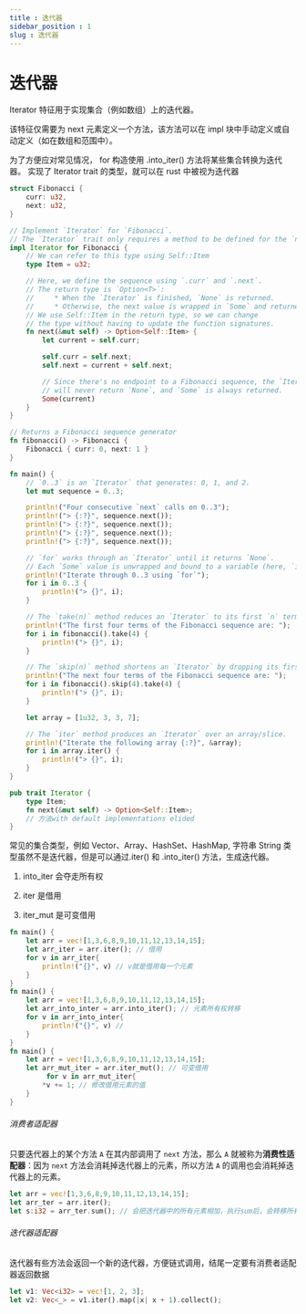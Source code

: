 ```yaml
---
title : 迭代器
sidebar_position : 1
slug : 迭代器
---
```

# 迭代器

Iterator 特征用于实现集合（例如数组）上的迭代器。

该特征仅需要为 next 元素定义一个方法，该方法可以在 impl 块中手动定义或自动定义（如在数组和范围中）。

为了方便应对常见情况， for 构造使用 .into_iter() 方法将某些集合转换为迭代器。
实现了 Iterator trait 的类型，就可以在 rust 中被视为迭代器
```rust
struct Fibonacci {
    curr: u32,
    next: u32,
}

// Implement `Iterator` for `Fibonacci`.
// The `Iterator` trait only requires a method to be defined for the `next` element.
impl Iterator for Fibonacci {
    // We can refer to this type using Self::Item
    type Item = u32;

    // Here, we define the sequence using `.curr` and `.next`.
    // The return type is `Option<T>`:
    //     * When the `Iterator` is finished, `None` is returned.
    //     * Otherwise, the next value is wrapped in `Some` and returned.
    // We use Self::Item in the return type, so we can change
    // the type without having to update the function signatures.
    fn next(&mut self) -> Option<Self::Item> {
        let current = self.curr;

        self.curr = self.next;
        self.next = current + self.next;

        // Since there's no endpoint to a Fibonacci sequence, the `Iterator` 
        // will never return `None`, and `Some` is always returned.
        Some(current)
    }
}

// Returns a Fibonacci sequence generator
fn fibonacci() -> Fibonacci {
    Fibonacci { curr: 0, next: 1 }
}

fn main() {
    // `0..3` is an `Iterator` that generates: 0, 1, and 2.
    let mut sequence = 0..3;

    println!("Four consecutive `next` calls on 0..3");
    println!("> {:?}", sequence.next());
    println!("> {:?}", sequence.next());
    println!("> {:?}", sequence.next());
    println!("> {:?}", sequence.next());

    // `for` works through an `Iterator` until it returns `None`.
    // Each `Some` value is unwrapped and bound to a variable (here, `i`).
    println!("Iterate through 0..3 using `for`");
    for i in 0..3 {
        println!("> {}", i);
    }

    // The `take(n)` method reduces an `Iterator` to its first `n` terms.
    println!("The first four terms of the Fibonacci sequence are: ");
    for i in fibonacci().take(4) {
        println!("> {}", i);
    }

    // The `skip(n)` method shortens an `Iterator` by dropping its first `n` terms.
    println!("The next four terms of the Fibonacci sequence are: ");
    for i in fibonacci().skip(4).take(4) {
        println!("> {}", i);
    }

    let array = [1u32, 3, 3, 7];

    // The `iter` method produces an `Iterator` over an array/slice.
    println!("Iterate the following array {:?}", &array);
    for i in array.iter() {
        println!("> {}", i);
    }
}
```
```rust
pub trait Iterator {
    type Item;
    fn next(&mut self) -> Option<Self::Item>;
    // 方法with default implementations elided
}
```

常见的集合类型，例如 Vector、Array、HashSet、HashMap, 字符串 String 类型虽然不是迭代器，但是可以通过.iter() 和 .into_iter() 方法，生成迭代器。

1. into_iter 会夺走所有权

2. iter 是借用

3. iter_mut 是可变借用

```rust
fn main() {
    let arr = vec![1,3,6,8,9,10,11,12,13,14,15];
    let arr_iter = arr.iter(); // 借用
    for v in arr_iter{
        println!("{}", v) // v就是借用每一个元素
    }
}
fn main() {
    let arr = vec![1,3,6,8,9,10,11,12,13,14,15];
    let arr_into_inter = arr.into_iter(); // 元素所有权转移
    for v in arr_into_inter{
        println!("{}", v) //
    }
}
fn main() {
    let arr = vec![1,3,6,8,9,10,11,12,13,14,15];
    let arr_mut_iter = arr.iter_mut(); // 可变借用
         for v in arr_mut_iter{
        *v += 1; // 修改借用元素的值
    }
}
```

###### 消费者适配器

只要迭代器上的某个方法 `A` 在其内部调用了 `next` 方法，那么 `A` 就被称为**消费性适配器**：因为 `next` 方法会消耗掉迭代器上的元素，所以方法 `A` 的调用也会消耗掉迭代器上的元素。

```rust
let arr = vec![1,3,6,8,9,10,11,12,13,14,15];
let arr_ter = arr.iter();
let s:i32 = arr_ter.sum(); // 会把迭代器中的所有元素相加，执行sum后，会转移所有的元素所有权
```

###### 迭代器适配器

迭代器有些方法会返回一个新的迭代器，方便链式调用，结尾一定要有消费者适配器返回数据

```rust
let v1: Vec<i32> = vec![1, 2, 3];
let v2: Vec<_> = v1.iter().map(|x| x + 1).collect();
```



